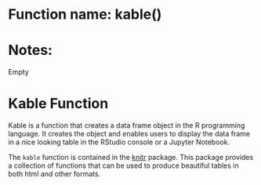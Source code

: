 # Function name: kable()
# Notes:
Empty


# Kable Function 

Kable is a function that creates a data frame object in the R programming language. It creates the object and enables users to display the data frame in a nice looking table in the RStudio console or a Jupyter Notebook.

The `kable` function is contained in the [knitr](https://cran.r-project.org/web/packages/knitr/index.html) package. This package provides a collection of functions that can be used to produce beautiful tables in both html and other formats. 